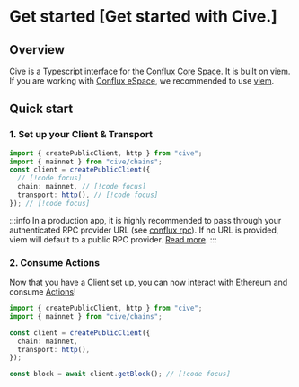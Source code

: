 # Get started [Get started with Cive.]
## Overview

Cive is a Typescript interface for the [Conflux Core Space](https://doc.confluxnetwork.org/docs/core/Overview). It is built on viem. If you are working with [Conflux eSpace](https://doc.confluxnetwork.org/docs/espace/Overview), we recommended to use [viem](https://viem.sh/).

## Quick start

### 1. Set up your Client & Transport

```ts twoslash
import { createPublicClient, http } from "cive";
import { mainnet } from "cive/chains";
const client = createPublicClient({
  // [!code focus]
  chain: mainnet, // [!code focus]
  transport: http(), // [!code focus]
}); // [!code focus]
```

:::info
In a production app, it is highly recommended to pass through your authenticated RPC provider URL (see [conflux rpc](https://doc.confluxnetwork.org/docs/core/conflux_rpcs)). If no URL is provided, viem will default to a public RPC provider. [Read more](#TODO).
:::

### 2. Consume Actions

Now that you have a Client set up, you can now interact with Ethereum and consume [Actions](#TODO)!

```ts twoslash
import { createPublicClient, http } from "cive";
import { mainnet } from "cive/chains";

const client = createPublicClient({
  chain: mainnet,
  transport: http(),
});

const block = await client.getBlock(); // [!code focus]
```
